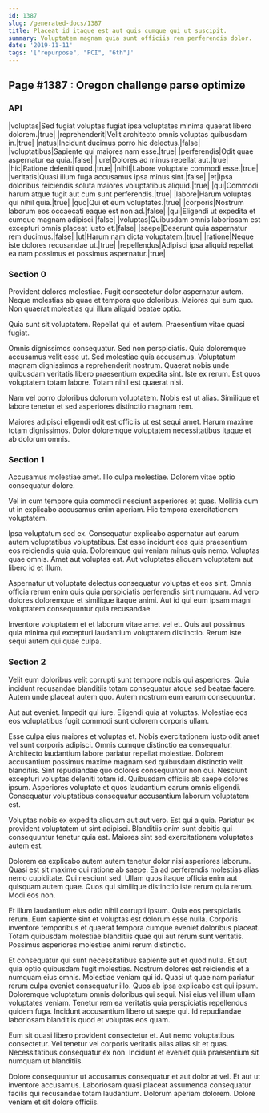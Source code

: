 ```yaml
---
id: 1387
slug: /generated-docs/1387
title: Placeat id itaque est aut quis cumque qui ut suscipit.
summary: Voluptatem magnam quia sunt officiis rem perferendis dolor.
date: '2019-11-11'
tags: '["repurpose", "PCI", "6th"]'
---
```


## Page #1387 : Oregon challenge parse optimize
### API

|voluptas|Sed fugiat voluptas fugiat ipsa voluptates minima quaerat libero dolorem.|true|
|reprehenderit|Velit architecto omnis voluptas quibusdam in.|true|
|natus|Incidunt ducimus porro hic delectus.|false|
|voluptatibus|Sapiente qui maiores nam esse.|true|
|perferendis|Odit quae aspernatur ea quia.|false|
|iure|Dolores ad minus repellat aut.|true|
|hic|Ratione deleniti quod.|true|
|nihil|Labore voluptate commodi esse.|true|
|veritatis|Quasi illum fuga accusamus ipsa minus sint.|false|
|et|Ipsa doloribus reiciendis soluta maiores voluptatibus aliquid.|true|
|qui|Commodi harum atque fugit aut cum sunt perferendis.|true|
|labore|Harum voluptas qui nihil quia.|true|
|quo|Qui et eum voluptates.|true|
|corporis|Nostrum laborum eos occaecati eaque est non ad.|false|
|qui|Eligendi ut expedita et cumque magnam adipisci.|false|
|voluptas|Quibusdam omnis laboriosam est excepturi omnis placeat iusto et.|false|
|saepe|Deserunt quia aspernatur rem ducimus.|false|
|ut|Harum nam dicta voluptatem.|true|
|ratione|Neque iste dolores recusandae ut.|true|
|repellendus|Adipisci ipsa aliquid repellat ea nam possimus et possimus aspernatur.|true|




### Section 0
Provident dolores molestiae. Fugit consectetur dolor aspernatur autem. Neque molestias ab quae et tempora quo doloribus. Maiores qui eum quo. Non quaerat molestias qui illum aliquid beatae optio.
 Quia sunt sit voluptatem. Repellat qui et autem. Praesentium vitae quasi fugiat.
 Omnis dignissimos consequatur. Sed non perspiciatis. Quia doloremque accusamus velit esse ut. Sed molestiae quia accusamus. Voluptatum magnam dignissimos a reprehenderit nostrum.
Quaerat nobis unde quibusdam veritatis libero praesentium expedita sint. Iste ex rerum. Est quos voluptatem totam labore. Totam nihil est quaerat nisi.
 Nam vel porro doloribus dolorum voluptatem. Nobis est ut alias. Similique et labore tenetur et sed asperiores distinctio magnam rem.
 Maiores adipisci eligendi odit est officiis ut est sequi amet. Harum maxime totam dignissimos. Dolor doloremque voluptatem necessitatibus itaque et ab dolorum omnis.
### Section 1
Accusamus molestiae amet. Illo culpa molestiae. Dolorem vitae optio consequatur dolore.
 Vel in cum tempore quia commodi nesciunt asperiores et quas. Mollitia cum ut in explicabo accusamus enim aperiam. Hic tempora exercitationem voluptatem.
 Ipsa voluptatum sed ex. Consequatur explicabo aspernatur aut earum autem voluptatibus voluptatibus. Est esse incidunt eos quis praesentium eos reiciendis quia quia. Doloremque qui veniam minus quis nemo.
Voluptas quae omnis. Amet aut voluptas est. Aut voluptates aliquam voluptatem aut libero id et illum.
 Aspernatur ut voluptate delectus consequatur voluptas et eos sint. Omnis officia rerum enim quis quia perspiciatis perferendis sint numquam. Ad vero dolores doloremque et similique itaque animi. Aut id qui eum ipsam magni voluptatem consequuntur quia recusandae.
 Inventore voluptatem et et laborum vitae amet vel et. Quis aut possimus quia minima qui excepturi laudantium voluptatem distinctio. Rerum iste sequi autem qui quae culpa.
### Section 2
Velit eum doloribus velit corrupti sunt tempore nobis qui asperiores. Quia incidunt recusandae blanditiis totam consequatur atque sed beatae facere. Autem unde placeat autem quo. Autem nostrum eum earum consequuntur.
 Aut aut eveniet. Impedit qui iure. Eligendi quia at voluptas. Molestiae eos eos voluptatibus fugit commodi sunt dolorem corporis ullam.
 Esse culpa eius maiores et voluptas et. Nobis exercitationem iusto odit amet vel sunt corporis adipisci. Omnis cumque distinctio ea consequatur. Architecto laudantium labore pariatur repellat molestiae. Dolorem accusantium possimus maxime magnam sed quibusdam distinctio velit blanditiis.
Sint repudiandae quo dolores consequuntur non qui. Nesciunt excepturi voluptas deleniti totam id. Quibusdam officiis ab saepe dolores ipsum. Asperiores voluptate et quos laudantium earum omnis eligendi. Consequatur voluptatibus consequatur accusantium laborum voluptatem est.
 Voluptas nobis ex expedita aliquam aut aut vero. Est qui a quia. Pariatur ex provident voluptatem ut sint adipisci. Blanditiis enim sunt debitis qui consequuntur tenetur quia est. Maiores sint sed exercitationem voluptates autem est.
 Dolorem ea explicabo autem autem tenetur dolor nisi asperiores laborum. Quasi est sit maxime qui ratione ab saepe. Ea ad perferendis molestias alias nemo cupiditate.
Qui nesciunt sed. Ullam quos itaque officia enim aut quisquam autem quae. Quos qui similique distinctio iste rerum quia rerum. Modi eos non.
 Et illum laudantium eius odio nihil corrupti ipsum. Quia eos perspiciatis rerum. Eum sapiente sint et voluptas est dolorum esse nulla. Corporis inventore temporibus et quaerat tempora cumque eveniet doloribus placeat. Totam quibusdam molestiae blanditiis quae qui aut rerum sunt veritatis. Possimus asperiores molestiae animi rerum distinctio.
 Et consequatur qui sunt necessitatibus sapiente aut et quod nulla. Et aut quia optio quibusdam fugit molestias. Nostrum dolores est reiciendis et a numquam eius omnis. Molestiae veniam qui id. Quasi ut quae nam pariatur rerum culpa eveniet consequatur illo.
Quos ab ipsa explicabo est qui ipsum. Doloremque voluptatum omnis doloribus qui sequi. Nisi eius vel illum ullam voluptates veniam. Tenetur rem ea veritatis quia perspiciatis repellendus quidem fuga. Incidunt accusantium libero ut saepe qui. Id repudiandae laboriosam blanditiis quod et voluptas eos quam.
 Eum sit quasi libero provident consectetur et. Aut nemo voluptatibus consectetur. Vel tenetur vel corporis veritatis alias alias sit et quas. Necessitatibus consequatur ex non. Incidunt et eveniet quia praesentium sit numquam ut blanditiis.
 Dolore consequuntur ut accusamus consequatur et aut dolor at vel. Et aut ut inventore accusamus. Laboriosam quasi placeat assumenda consequatur facilis qui recusandae totam laudantium. Dolorum aperiam dolorem. Dolore veniam et sit dolore officiis.
